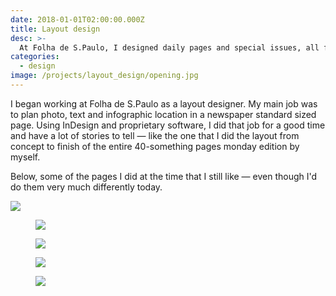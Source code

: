 ```yaml
---
date: 2018-01-01T02:00:00.000Z
title: Layout design
desc: >-
  At Folha de S.Paulo, I designed daily pages and special issues, all for print
categories:
  - design
image: /projects/layout_design/opening.jpg
---
```


I began working at Folha de S.Paulo as a layout designer. My main job was to plan photo, text and infographic location in a newspaper standard sized page. Using InDesign and proprietary software, I did that job for a good time and have a lot of stories to tell — like the one that I did the layout from concept to finish of the entire 40-something pages monday edition by myself.

Below, some of the pages I did at the time that I still like — even though I'd do them very much differently today.

![](/projects/layout_design/design-inovacao.jpg)

<figure className="mosaic full">

![](/projects/layout_design/design-eletrizante.jpg)

![](/projects/layout_design/design-manje.jpg)

</figure>

<figure className="mosaic full">

![](/projects/layout_design/design-pedal.jpeg)

![](/projects/layout_design/design-ralo.jpg)

</figure>
